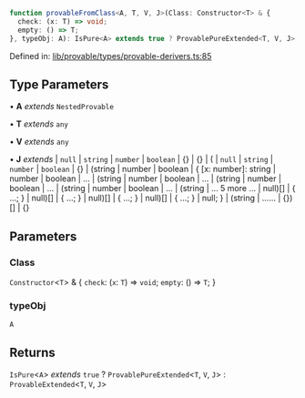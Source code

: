 ```ts
function provableFromClass<A, T, V, J>(Class: Constructor<T> & {
  check: (x: T) => void;
  empty: () => T;
}, typeObj: A): IsPure<A> extends true ? ProvablePureExtended<T, V, J> : ProvableExtended<T, V, J>
```

Defined in: [lib/provable/types/provable-derivers.ts:85](https://github.com/o1-labs/o1js/blob/df1ff77af12d7cbbed4a6167f02815fad4f0dceb/src/lib/provable/types/provable-derivers.ts#L85)

## Type Parameters

• **A** *extends* `NestedProvable`

• **T** *extends* `any`

• **V** *extends* `any`

• **J** *extends* 
  \| `null`
  \| `string`
  \| `number`
  \| `boolean`
  \| \{\}
  \| \{\}
  \| (
  \| `null`
  \| `string`
  \| `number`
  \| `boolean`
  \| \{\}
  \| (string \| number \| boolean \| \{ \[x: number\]: string \| number \| boolean \| ... \| (string \| number \| boolean \| ... \| (string \| number \| boolean \| ... \| (string \| number \| boolean \| ... \| (string \| ... 5 more ... \| null)\[\] \| \{ ...; \} \| null)\[\] \| \{ ...; \} \| null)\[\] \| \{ ...; \} \| null)\[\] \| \{ ...; \} \| null; \} \| (string \| ......
  \| \{\})[]
  \| \{\}

## Parameters

### Class

`Constructor`\<`T`\> & \{
  `check`: (`x`: `T`) => `void`;
  `empty`: () => `T`;
 \}

### typeObj

`A`

## Returns

`IsPure`\<`A`\> *extends* `true` ? `ProvablePureExtended`\<`T`, `V`, `J`\> : `ProvableExtended`\<`T`, `V`, `J`\>

